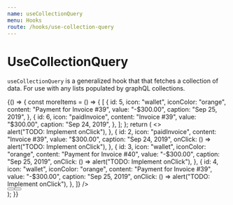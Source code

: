```yaml
---
name: useCollectionQuery
menu: Hooks
route: /hooks/use-collection-query
---
```



# UseCollectionQuery

`useCollectionQuery` is a generalized hook that that fetches a collection of
data. For use with any lists populated by graphQL collections.

<Playground>
  {() => {
    const moreItems = () => {
      [
        {
          id: 5,
          icon: "wallet",
          iconColor: "orange",
          content: "Payment for Invoice #39",
          value: "-$300.00",
          caption: "Sep 25, 2019",
        },
        {
          id: 6,
          icon: "paidInvoice",
          content: "Invoice #39",
          value: "$300.00",
          caption: "Sep 24, 2019",
        },
      ];
    };
    return (
      <>
        <div>
          <div>
            <Spinner />
          </div>
          <div>
            <Spinner />
          </div>
          <div>
            <Spinner />
          </div>
        </div>
        <div>
          <List
            onFetchMore={moreItems}
            items={[
              {
                id: 1,
                icon: "wallet",
                iconColor: "orange",
                content: "Payment for Invoice #39",
                value: "-$300.00",
                caption: "Sep 25, 2019",
                onClick: () => alert("TODO: Implement onClick"),
              },
              {
                id: 2,
                icon: "paidInvoice",
                content: "Invoice #39",
                value: "$300.00",
                caption: "Sep 24, 2019",
                onClick: () => alert("TODO: Implement onClick"),
              },
              {
                id: 3,
                icon: "wallet",
                iconColor: "orange",
                content: "Payment for Invoice #40",
                value: "-$300.00",
                caption: "Sep 25, 2019",
                onClick: () => alert("TODO: Implement onClick"),
              },
              {
                id: 4,
                icon: "wallet",
                iconColor: "orange",
                content: "Payment for Invoice #39",
                value: "-$300.00",
                caption: "Sep 25, 2019",
                onClick: () => alert("TODO: Implement onClick"),
              },
            ]}
          />
        </div>
        <div>
          <Button label={"Fetch More"} />
          <Button label={"Reload"} />
        </div>
      </>
    );
  }}
</Playground>
